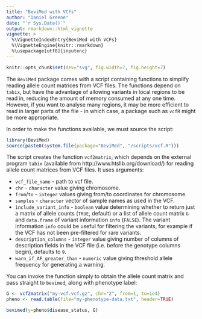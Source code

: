 ```yaml
---
title: "BeviMed with VCFs"
author: "Daniel Greene"
date: "`r Sys.Date()`"
output: rmarkdown::html_vignette
vignette: >
  %\VignetteIndexEntry{BeviMed with VCFs}
  %\VignetteEngine{knitr::rmarkdown}
  %\usepackage[utf8]{inputenc}
---
```

```r
knitr::opts_chunk$set(dev="svg", fig.width=7, fig.height=7)
```

The `BeviMed` package comes with a script containing functions to simplify reading allele count matrices from VCF files. The functions depend on `tabix`, but have the advantage of allowing variants in local regions to be read in, reducing the amount of memory consumed at any one time. However, if you want to analyse many regions, it may be more efficient to read in larger parts of the file - in which case, a package such as `vcfR` might be more appropriate. 

In order to make the functions available, we must source the script:
```r
library(BeviMed)
source(paste0(system.file(package="BeviMed", "/scripts/vcf.R")))
```

The script creates the function `vcf2matrix`, which depends on the external program `tabix` (available from http://www.htslib.org/download/) for reading allele count matrices from VCF files. It uses arguments:

* `vcf_file_name` - path to vcf file.
* `chr` - `character` value giving chromosome.
* `from`/`to` - `integer` values giving from/to coordinates for chromosome.
* `samples` - `character` vector of sample names as used in the VCF.
* `include_variant_info` - `boolean` value determining whether to return just a matrix of allele counts (`TRUE`, default) or a list of allele count matrix `G` and `data.frame` of variant information `info` (`FALSE`). The variant information `info` could be useful for filtering the variants, for example if the VCF has not been pre-filtered for rare variants. 
* `description_columns` - `integer` value giving number of columns of description fields in the VCF file (i.e. before the genotype columns begin), defaults to `9`. 
* `warn_if_AF_greater_than` - `numeric` value giving threshold allele frequency for generating a warning.

You can invoke the function simply to obtain the allele count matrix and pass straight to `bevimed`, along with phenotype label:

```r
G <- vcf2matrix("my-vcf.vcf.gz", chr="2", from=1, to=1e4)
pheno <- read.table(file="my-phenotype-data.txt", header=TRUE)

bevimed(y=pheno$disease_status, G)
```
